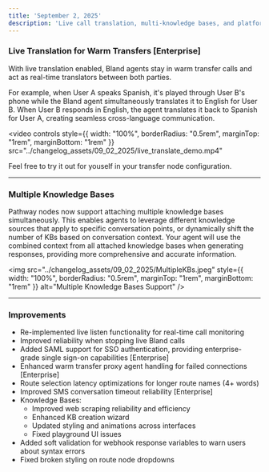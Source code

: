 ```yaml
---
title: 'September 2, 2025'
description: 'Live call translation, multi-knowledge bases, and platform improvements'
---
```


### Live Translation for Warm Transfers [Enterprise]

With live translation enabled, Bland agents stay in warm transfer calls and act as real-time translators between both parties. 

For example, when User A speaks Spanish, it's played through User B's phone while the Bland agent simultaneously translates it to English for User B. When User B responds in English, the agent translates it back to Spanish for User A, creating seamless cross-language communication.

<video 
  controls
  style={{ width: "100%", borderRadius: "0.5rem", marginTop: "1rem", marginBottom: "1rem" }}
  src="../changelog_assets/09_02_2025/live_translate_demo.mp4"
>
  <track kind="captions" />
</video>

Feel free to try it out for youself in your transfer node configuration.

---

### Multiple Knowledge Bases

Pathway nodes now support attaching multiple knowledge bases simultaneously. This enables agents to leverage different knowledge sources that apply to specific conversation points, or dynamically shift the number of KBs based on conversation context. Your agent will use the combined context from all attached knowledge bases when generating responses, providing more comprehensive and accurate information.

<img 
  src="../changelog_assets/09_02_2025/MultipleKBs.jpeg" 
  style={{ width: "100%", borderRadius: "0.5rem", marginTop: "1rem", marginBottom: "1rem" }}
  alt="Multiple Knowledge Bases Support"
/>

---

### Improvements

- Re-implemented live listen functionality for real-time call monitoring
- Improved reliability when stopping live Bland calls
- Added SAML support for SSO authentication, providing enterprise-grade single sign-on capabilities [Enterprise]
- Enhanced warm transfer proxy agent handling for failed connections [Enterprise]
- Route selection latency optimizations for longer route names (4+ words)
- Improved SMS conversation timeout reliability [Enterprise]
- Knowledge Bases:
  - Improved web scraping reliability and efficiency
  - Enhanced KB creation wizard
  - Updated styling and animations across interfaces
  - Fixed playground UI issues
- Added soft validation for webhook response variables to warn users about syntax errors
- Fixed broken styling on route node dropdowns
